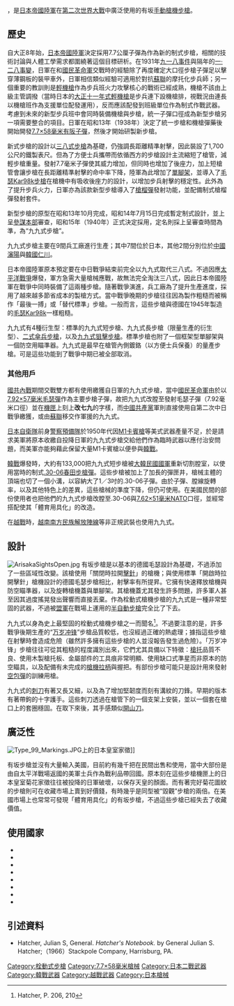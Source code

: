 {{noteTA
|G1=軍事
|G2=長度單位
|G3=Firearms
|G4=Country
}}
{{Infobox Weapon
|name=九九式步槍
|image= File:Type 99 rifle-01.jpg
|image_size= 300px
|caption= 九九式步槍
|origin={{flagcountry|Empire of Japan}}
|type=[[手動槍機|栓式]][[步槍|步槍]]
<!-- Type selection -->
|is_ranged=yes
|is_UK=
<!-- Service history -->
|service=1939—1945年（日軍）<br>—1970年代（海外用戶）
|used_by=[[大日本帝國|大日本帝國]]<br>[[中華民國|中華民國]]<br>[[中華人民共和國|中華人民共和國]]<br>[[滿洲國|滿洲國]]<br>[[北韓|北韓]]<br>[[大韓民國|大韓民國]]<br>[[泰國|泰國]]<br>[[北越|北越]]<ref>{{cite web |url=http://www.rt66.com/~korteng/SmallArms/riflejap.htm |title=存档副本 |accessdate=2007-10-16 |deadurl=yes |archiveurl=https://web.archive.org/web/20071121085233/http://www.rt66.com/~korteng/SmallArms/riflejap.htm |archivedate=2007-11-21 }}</ref>
|wars=[[第二次中日戰爭|第二次中日戰爭]]<br/>[[第二次世界大戰|第二次世界大戰]]<br>[[太平洋戰爭|太平洋戰爭]]<br/>[[日蘇戰爭|日蘇戰爭]]<br/>[[國共內戰|國共內戰]]<br/>[[韓戰|韓戰]]<br/>[[老撾內戰|老撾內戰]]<br/>[[越戰|越戰]]
<!-- Production history -->
|designer=
|design_date=1930年代後期—1939年7月
|manufacturer= 名古屋陸軍兵工廠<br>東京第一陸軍兵工廠<br>{{tsl|jp|小倉陸軍造兵廠|小倉陸軍兵工廠}}等多間
|production_date=1941—1945年
|number=超過250萬把
|variants=
<!-- General specifications -->
|weight=3.7公斤（8.16磅） 
|length=1,120毫米（44.1吋）
|part_length=657毫米（25.87吋）
|width=
|height=
|crew=
<!-- Ranged weapon specifications --> 
|cartridge=[[7.7×58mm有坂子彈|7.7×58毫米有坂彈]]
|caliber=
|action=[[手動槍機|旋轉後拉式槍機]]
|mode={{tsl|en|Repeating rifle|連發步槍|連發}}
|velocity=730公尺／秒（2,394呎／秒）
|range=
|max_range=
|feed=5发內置弹仓，以[[弹夹条|橋夾]]裝彈
|sights= 機械瞄具（防空式後[[照準器|照準器]]，戰爭後期改為缺口式後照準器）
}}

{{nihongo|'''九九式有坂步槍'''，又稱九九式短步槍|九九式短小銃|きゅうきゅうしきたんしょうじゅう}}，是[[日本帝國陸軍|日本帝國陸軍]]在[[第二次世界大戰|第二次世界大戰]]中廣泛使用的有坂[[手動槍機|手動槍機]][[步槍|步槍]]。

== 歷史 ==
自大正8年始，[[日本帝國陸軍|日本帝國陸軍]]決定採用7.7公厘子彈為作為新的制式步槍，相關的技術討論與人體工學需求都圍繞著這個目標研析。在1931年[[九一八事件|九一八事件]]與隔年的[[一·二八事變|一·二八事變]]，日軍在和[[國民革命軍|國民革命軍]]交戰時的經驗除了再度確定大口徑步槍子彈足以擊穿薄鋼板的裝甲車外，日軍相信類似經驗可適用於對抗[[蘇聯|蘇聯]]的摩托化步兵師；另一個重要的教訓則是[[輕機槍|輕機槍]]作為步兵班火力攻擊核心的戰術已經成熟，機槍不該由上級主管調撥（當時日本的[[大正十一年式輕機槍|大正十一年式輕機槍]]是步兵連下設機槍排，視戰況由連長以機槍班作為支援單位配發運用），反而應該配發到班級單位作為制式作戰武器。考慮到未來的新型步兵班中會同時裝備機槍與步槍，統一子彈口徑成為新型步槍另一項需要整合的項目。日軍在昭和13年（1938年）決定了統一步槍和機槍彈藥後開始開發[[7.7×58mm有坂子彈|7.7×58毫米有阪子彈]]，然後才開始研製新步槍。

新式步槍的設計以[[三八式步槍|三八式步槍]]為基礎，仍強調長距離精準射擊，因此裝設了1,700公尺的鐵製表尺。但為了方便士兵攜帶而依循西方的步槍設計主流縮短了槍管，減輕步槍重量。發射7.7毫米子彈使其威力增加，但同時也增加了後座力，加上短槍管會讓步槍在長距離精準射擊的命中率下降，陸軍為此增加了[[單腳架|單腳架]]，並導入了[[毛瑟Kar98k步槍|毛瑟Kar98k步槍]]在槍機中有吸收後座力的設計，以增加步兵射擊的穩定性。此外為了提升步兵火力，日軍亦為該款新型步槍導入了[[榴彈發射器#槍榴彈發射件|槍榴彈]]發射功能，並配備制式槍榴彈發射套件。

新型步槍的原型在昭和13年10月完成，昭和14年7月15日完成暫定制式設計，並上呈[[參謀本部_(大日本帝國)|參謀本部]]審查，昭和15年（1940年）正式決定採用，定名則採上呈審查時間為準，為“九九式步槍”。

九九式步槍主要在9間兵工廠進行生產；其中7間位於日本，其他2間分別位於[[中國|中國]][[瀋陽市|瀋陽]]與[[韓國|韓國]][[仁川廣域市|仁川]]。

日本帝國陸軍原本預定要在中日戰爭結束前完全以九九式取代三八式。不過因應[[太平洋戰爭|太平洋戰爭]]爆發，軍方急需大量槍械應戰，故無法完全淘汰三八式，因此日本帝國陸軍在戰爭中同時裝備了這兩種步槍。隨著戰爭演進，兵工廠為了提升生產進度，採用了越來越多節省成本的製槍方式。當中戰爭晚期的步槍往往因為製作粗糙而被稱作「最後一搏」或「替代標準」步槍。一般而言，這些步槍與德國在1945年製造的[[毛瑟|毛瑟]][[毛瑟Kar98k步槍|Kar98k]]一樣粗糙。

九九式有4種衍生型：標準的九九式短步槍、九九式長步槍（限量生產的衍生型）、[[二式步槍|二式傘兵步槍]]，以及[[九九式狙擊步槍|九九式狙擊步槍]]。標準步槍也附了一個框架型單腳架與一個防空用瞄準器。九九式是最早在槍管內側鍍鉻（以方便士兵保養）的量產步槍。可是這些功能到了戰爭中期已被全部取消。

=== 其他用戶 ===
[[國共內戰|國共內戰]]期間交戰雙方都有使用繳獲自日軍的九九式步槍，當中[[國民革命軍|國民革命軍]]由於以[[7.92×57毫米毛瑟彈|7.92×57毫米毛瑟彈]]作為主要步槍子彈，故把九九式改膛至發射毛瑟子彈（7.92毫米口徑）並在[[機匣|機匣]]上刻上'''改七九'''的字樣，而[[中國共產黨|中國共產黨]]軍則直接使用自第二次中日戰爭繳獲，或由[[蘇聯|蘇聯]]移交作軍援的九九式。

[[日本自衛隊|日本自衛隊]]前身[[警察預備隊|警察預備隊]]於1950年代因[[M1卡賓槍|M1卡賓槍]]等美式武器產量不足，於是請求美軍將原本收繳自投降日軍的九九式步槍交給他們作為臨時武器以應付治安問題，而美軍亦能夠藉此保留大量M1卡賓槍以便參與[[韓戰|韓戰]]。

[[韓戰|韓戰]]爆發時，大約有133,000把九九式短步槍被[[大韓民國國軍|大韓民國國軍]]重新切割膛室，以使用當時的制式[[.30-06春田步槍彈|.30-06春田步槍彈]]。這些步槍被加上了加長的彈匣井，槍械主體的頂端也切了一個小溝，以容納大了1／3吋的.30-06子彈。由於子彈、膛線旋轉率，以及其他特色上的差異，這些槍械的準度下降，但仍可使用。在美國民間的部份使用者也把他們的九九式步槍改膛至.30-06與[[7.62×51mm_NATO|7.62×51毫米NATO]]口徑，並經常搭配使其「體育用具化」的改造。

在[[越戰|越戰]]時，[[越南南方民族解放陣線|越南南方民族解放陣線]]等非正規武裝也使用九九式。

== 設計 ==
[[File:ArisakaSightsOpen.jpg|thumb]]
有坂步槍是以基本的德國毛瑟設計為基礎，不過添加了一些區域性改變。該槍使用「關閉時拉開[[撞針|擊針]]」的槍機；與使用標準「開啟時拉開擊針」槍機設計的德國毛瑟步槍相比，射擊率有所提昇。它擁有快速釋放槍機與防空瞄準器，以及旋轉槍機蓋與單腳架。其槍機蓋尤其發生許多問題，許多軍人甚至因其過度搖晃發出聲響而直接丟棄。作為栓動式槍機步槍的九九式是一種非常堅固的武器，不過被[[同盟國_(第二次世界大戰)|盟軍]]在戰場上運用的[[半自動步槍|半自動步槍]]完全比了下去。

九九式以身為史上最堅固的栓動式槍機步槍之一而聞名<ref>Hatcher, P. 206, 210</ref>。不過要注意的是，許多戰爭後期生產的“[[万岁冲锋|万岁冲锋]]”步槍品質較低，也沒經過正確的熱處理；據指這些步槍在射擊時會造成危險（雖然許多擁有這些步槍的人並沒報告發生過危險）。「万岁冲锋」步槍往往可從其粗糙的程度識別出來，它們尤其具備以下特徵：[[槍托|槍托]]品質不良、使用木製槍托板、金屬部件的工具痕非常明顯、使用缺口式準星而非原本的防空瞄具，以及配備有未完成的[[槍機拉柄|槍機拉柄]]與握把。有部份步槍可能只是設計用來發射[[空包彈|空包彈]]的訓練用槍。

九九式的[[刺刀|刺刀]]有著又長又細，以及為了增加堅韌度而刻有溝紋的刀鋒。早期的版本有著帶鉤的十字護手。這些刺刀透過在槍管下的一個支架上安裝，並以一個套在槍口上的套圈穩固。在取下來後，其手感類似[[開山刀|開山刀]]。

== 廣泛性 ==

[[File:Type_99_Markings.JPG|thumb]]上的日本皇室家徵]]

有坂步槍並沒有大量輸入美國，目前約有幾千把在民間出售和使用，當中大部份是由自太平洋戰場返國的美軍士兵作為戰利品帶回國。原本刻在這些步槍機匣上的日本皇室菊花家徵往往被投降的日軍破壞，以保存天皇的顏面。而有著完好菊花圖紋的步槍則可在收藏市場上賣到好價錢，有時幾乎是同型被“毀觀”步槍的兩倍。在美國市場上也常常可發現「體育用具化」的有坂步槍，不過這些步槍已經失去了收藏價值。

==使用國家==
*{{ROC}}
*{{PRC}}
*{{flag|Empire of Japan}}
*{{DPK}}
*{{ROK}}
*{{flag|Manchukuo}}
*{{THA}}
*{{flag|North Vietnam}}

== 引述資料 ==
{{Commonscat|Type 99 rifle}}
* Hatcher, Julian S, General.  ''Hatcher's Notebook.'' by General Julian S. Hatcher;（1966）Stackpole Company, Harrisburg, PA.
{{reflist}}
{{第二次世界大戰日本步兵火器}}

{{DEFAULTSORT:Type 99 Rifle}}
[[Category:栓動式步槍|Category:栓動式步槍]]
[[Category:7.7×58毫米槍械|Category:7.7×58毫米槍械]]
[[Category:日本二戰武器|Category:日本二戰武器]]
[[Category:韓戰武器|Category:韓戰武器]]
[[Category:越戰武器|Category:越戰武器]]
[[Category:日本槍械|Category:日本槍械]]